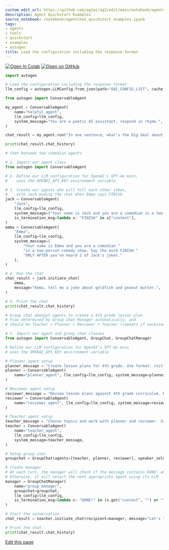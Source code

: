```yaml
---
custom_edit_url: https://github.com/ag2ai/ag2/edit/main/notebook/agentchat_quickstart_examples.ipynb
description: Agent Quickstart Examples
source_notebook: /notebook/agentchat_quickstart_examples.ipynb
tags:
- agents
- tools
- quickstart
- examples
- autogen
title: Load the configuration including the response format
---
```


<a href="https://colab.research.google.com/github/ag2ai/ag2/blob/main/notebook/agentchat_quickstart_examples.ipynb" class="colab-badge" target="_blank"><img noZoom src="https://colab.research.google.com/assets/colab-badge.svg" alt="Open In Colab" /></a>
<a href="https://github.com/ag2ai/ag2/blob/main/notebook/agentchat_quickstart_examples.ipynb" class="github-badge" target="_blank"><img noZoom src="https://img.shields.io/badge/Open%20on%20GitHub-grey?logo=github" alt="Open on GitHub" /></a>


```python
import autogen

# Load the configuration including the response format
llm_config = autogen.LLMConfig.from_json(path="OAI_CONFIG_LIST", cache_seed=42).where(tags=["gpt-4o-mini"])
```


```python
from autogen import ConversableAgent

my_agent = ConversableAgent(
    name="helpful_agent",
    llm_config=llm_config,
    system_message="You are a poetic AI assistant, respond in rhyme.",
)

chat_result = my_agent.run("In one sentence, what's the big deal about AI?")

print(chat_result.chat_history)
```


```python
# Chat between two comedian agents

# 1. Import our agent class
from autogen import ConversableAgent

# 2. Define our LLM configuration for OpenAI's GPT-4o mini,
#    uses the OPENAI_API_KEY environment variable

# 3. Create our agents who will tell each other jokes,
#    with Jack ending the chat when Emma says FINISH
jack = ConversableAgent(
    "Jack",
    llm_config=llm_config,
    system_message=("Your name is Jack and you are a comedian in a two-person comedy show."),
    is_termination_msg=lambda x: "FINISH" in x["content"],
)
emma = ConversableAgent(
    "Emma",
    llm_config=llm_config,
    system_message=(
        "Your name is Emma and you are a comedian "
        "in a two-person comedy show. Say the word FINISH "
        "ONLY AFTER you've heard 2 of Jack's jokes."
    ),
)

# 4. Run the chat
chat_result = jack.initiate_chat(
    emma,
    message="Emma, tell me a joke about goldfish and peanut butter.",
)

# 5. Print the chat
print(chat_result.chat_history)
```


```python
# Group chat amongst agents to create a 4th grade lesson plan
# Flow determined by Group Chat Manager automatically, and
# should be Teacher > Planner > Reviewer > Teacher (repeats if necessary)

# 1. Import our agent and group chat classes
from autogen import ConversableAgent, GroupChat, GroupChatManager

# Define our LLM configuration for OpenAI's GPT-4o mini
# uses the OPENAI_API_KEY environment variable

# Planner agent setup
planner_message = "Create lesson plans for 4th grade. Use format: <title>, <learning_objectives>, <script>"
planner = ConversableAgent(
    name="planner_agent", llm_config=llm_config, system_message=planner_message, description="Creates lesson plans"
)

# Reviewer agent setup
reviewer_message = "Review lesson plans against 4th grade curriculum. Provide max 3 changes."
reviewer = ConversableAgent(
    name="reviewer_agent", llm_config=llm_config, system_message=reviewer_message, description="Reviews lesson plans"
)

# Teacher agent setup
teacher_message = "Choose topics and work with planner and reviewer. Say DONE! when finished."
teacher = ConversableAgent(
    name="teacher_agent",
    llm_config=llm_config,
    system_message=teacher_message,
)

# Setup group chat
groupchat = GroupChat(agents=[teacher, planner, reviewer], speaker_selection_method="auto", messages=[])

# Create manager
# At each turn, the manager will check if the message contains DONE! and end the chat if so
# Otherwise, it will select the next appropriate agent using its LLM
manager = GroupChatManager(
    name="group_manager",
    groupchat=groupchat,
    llm_config=llm_config,
    is_termination_msg=lambda x: "DONE!" in (x.get("content", "") or "").upper(),
)

# Start the conversation
chat_result = teacher.initiate_chat(recipient=manager, message="Let's teach the kids about the solar system.")

# Print the chat
print(chat_result.chat_history)
```

<div className="edit-url-container">
    <a className="edit-url" href="https://github.com/ag2ai/ag2/edit/main/notebook/agentchat_quickstart_examples.ipynb" target='_blank'><Icon icon="pen" iconType="solid" size="13px"/> Edit this page</a>
</div>
